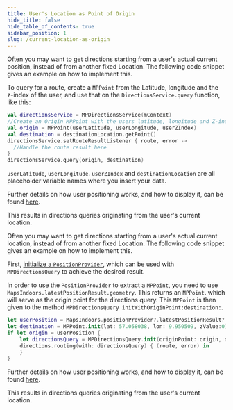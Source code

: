```yaml
---
title: User's Location as Point of Origin
hide_title: false
hide_table_of_contents: true
sidebar_position: 1
slug: /current-location-as-origin
---
```



<Tabs groupId="users-location-as-origin">
<TabItem value="android" label="Android" default>

Often you may want to get directions starting from a user's actual current position, instead of from another fixed Location. The following code snippet gives an example on how to implement this.

To query for a route, create a `MPPoint` from the Latitude, longitude and the z-index of the user, and use that on the `DirectionsService.query` function, like this:

```kotlin
val directionsService = MPDirectionsService(mContext)
//Create an Origin MPPoint with the users latitude, longitude and Z-index. If no Z-index is available just use 0.0
val origin = MPPoint(userLatitude, userLongitude, userZIndex)
val destination = destinationLocation.getPoint()
directionsService.setRouteResultListener { route, error ->
  //Handle the route result here
}
directionsService.query(origin, destination)
```

`userLatitude`, `userLongitude`. `userZIndex` and `destinationLocation` are all placeholder variable names where you insert your data.

Further details on how user positioning works, and how to display it, can be found [here](/blue-dot/).

This results in directions queries originating from the user's current location.

</TabItem>
<TabItem value="ios" label="iOS">

Often you may want to get directions starting from a user's actual current location, instead of from another fixed Location. The following code snippet gives an example on how to implement this.

First, [initialize a `PositionProvider`](/blue-dot/), which can be used with `MPDirectionsQuery` to achieve the desired result.

In order to use the `PositionProvider` to extract a `MPPoint`, you need to use `MapsIndoors.latestPositionResult.geometry`. This returns an `MPPoint`. which will serve as the origin point for the directions query. This `MPPoint` is then given to the method `MPDirectionsQuery initWithOriginPoint:destination:`.

```swift
let userPosition = MapsIndoors.positionProvider?.latestPositionResult?.geometry
let destination = MPPoint.init(lat: 57.058038, lon: 9.950509, zValue:0)!
if let origin = userPosition {
    let directionsQuery = MPDirectionsQuery.init(originPoint: origin, destination: destination)
    directions.routing(with: directionsQuery) { (route, error) in
    }
}
```

Further details on how user positioning works, and how to display it, can be found [here](/blue-dot/).

This results in directions queries originating from the user's current location.

</TabItem>
</Tabs>